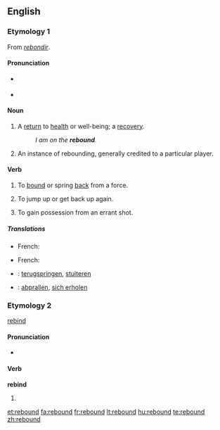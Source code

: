 ==English==

===Etymology 1===
From {{OF.}} ''[[rebondir]]''.

====Pronunciation====
* {{a|RP}} {{IPA|ri'bɑʊnd}}
* {{a|US}} {{IPA|'ribɑʊnd}}

====Noun====
{{en-noun}}

# A [[return]] to [[health]] or well-being; a [[recovery]].
#:''I am on the '''rebound'''.''
# {{sports}} An instance of rebounding, generally credited to a particular player.

====Verb====
{{en-verb|rebounds|rebounding|rebounded}}

# To [[bound]] or spring [[back]] from a force.
# {{figurative}} To jump up or get back up again.
# {{context|sports}} To gain possession from an errant shot.

=====Translations=====
{{trans-top|To bound or spring back from a force}}
* French: {{t+|fr|rebondir}}
{{trans-mid}}
{{trans-bottom}}

{{trans-top|To jump up or get back up again}}
* French: {{t+|fr|rebondir}}
{{trans-mid}}
{{trans-bottom}}

{{trans-top|(sports) to gain possession from an errant shot}}
{{trans-mid}}
{{trans-bottom}}

{{checktrans}}
* {{ttbc|Dutch}}: [[terugspringen]], [[stuiteren]]
* {{ttbc|German}}: [[abprallen]], [[sich erholen]]

===Etymology 2===
[[rebind]]

====Pronunciation====
* {{IPA|'ribɑʊnd}}

====Verb====
'''rebind'''

# {{past of|[[rebind]]}}

[[et:rebound]]
[[fa:rebound]]
[[fr:rebound]]
[[lt:rebound]]
[[hu:rebound]]
[[te:rebound]]
[[zh:rebound]]